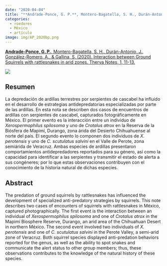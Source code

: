 ```yaml
---
date: "2020-04-04"
title: "**Andrade-Ponce, G. P.**, Montero-Bagatella, S. H., Durán-Antonio, J., González-Romero, A., & Gallina, S. (2020). Interaction between Ground Squirrels with rattlesnakes in arid zones"
categories:
  - roedores
  - México
  - artículo
image: img/AP_2020bp.png
---
```


[**Andrade-Ponce, G. P.**, Montero-Bagatella, S. H., Durán-Antonio, J., González-Romero, A., & Gallina, S. (2020). Interaction between Ground Squirrels with rattlesnakes in arid zones. Therya Notes, 1, 11-13.](https://www.researchgate.net/publication/340479791_Interaction_between_Ground_Squirrels_with_rattlesnakes_in_arid_zones)

![](img/AP_2020b.png)

::: panel-tabset
## Resumen

La depredación de ardillas terrestres por serpientes de cascabel ha influido en el desarrollo de estrategias antidepredatorias especializadas por parte de las ardillas. En esta nota se describen dos casos de encuentros de ardillas con serpientes de cascabel, capturados fotográficamente en México. El primer evento es la interacción entre un individuo de *Xerospermophilus spilosoma* y uno de *Crotalus atrox* en la Reserva de la Biósfera de Mapimí, Durango, zona árida del Desierto Chihuahuense al norte del país. El segundo evento lo componen dos individuos de *X. perotensis* y uno de *C. scutulatus salvini* en el Valle de Perote, zona semiárida de Veracruz. Ambas especies de ardillas presentaron comportamientos antidepredadores reportados para su género, así como la capacidad para identificar a las serpientes y transmitir el estado de alerta a sus congéneres; por lo que estas observaciones contribuyen con el conocimiento de la historia natural de dichas especies.

## Abstract

The predation of ground squirrels by rattlesnakes has influenced the development of specialized anti-predatory strategies by squirrels. This note describes two cases of encounters of squirrels with rattlesnakes in México, captured photographically. The first event is the interaction between an individual of *Xerospermophilus spilosoma* and one of *Crotalus atrox* in the Mapimí Biosphere Reserve, Durango, an arid area of the Chihuahuan Desert in northern México. The second event involved two individuals of *X. perotensis* and one of *C. scutulatus salvini* in the Perote Valley, a semi-arid zone of Veracruz. Both squirrel species displayed anti-predation behaviors reported for the genus, as well as the ability to spot snakes and communicate the alert status to other group members; thus, these observations contributes to the knowledge of the natural history of these species.
:::
